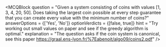 <MCQBlock
question = "Given a system consisting of coins with values [1, 3, 4, 20, 50]. Does taking the largest coin possible at every step guarantee that you can create every value with the minimum number of coins?"
answerOptions = {['Yes', 'No']}
optionVerdicts = {[false, true]}
hint = "Try working out small values on paper and see if the greedy algorithm is optimal."
explanation = "The question asks if the coin system is canonical, see this paper https://graal.ens-lyon.fr/%7Eabenoit/algo09/coins2.pdf"
/>

